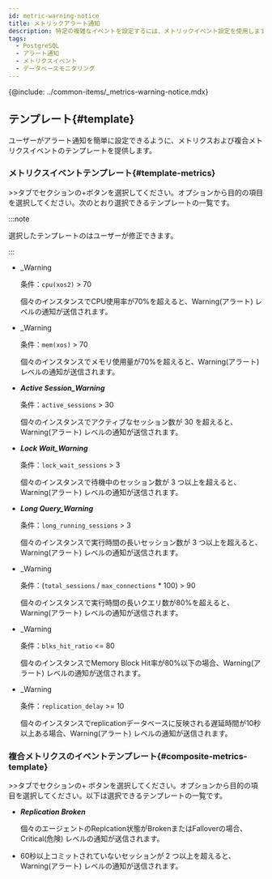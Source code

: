 ```yaml
---
id: metric-warning-notice
title: メトリックアラート通知
description: 特定の複雑なイベントを設定するには、メトリックイベント設定を使用します。
tags:
  - PostgreSQL
  - アラート通知
  - メトリクスイベント
  - データベースモニタリング
---
```



<Note product='PostgreSQL' link='../postgresql-v1/metric-warning-notice' />

{@include: ../common-items/_metrics-warning-notice.mdx}

## テンプレート{#template}

ユーザーがアラート通知を簡単に設定できるように、メトリクスおよび複合メトリクスイベントのテンプレートを提供します。

### メトリクスイベントテンプレート{#template-metrics}

<Cmdname sid="event_statistic" className="uitext" />&gt;<Cmdname sid="event_setting" className="uitext" />&gt;<Cmdname sid="metrics" className="uitext" />タブで<Cmdname sid="metrics" className="uitext" />セクションの<span class="uitext">+</span><Cmdname sid="add_notification" className="uitext" />ボタンを選択してください。<Cmdname sid="template" className="uitext" />オプションから目的の項目を選択してください。次のとおり選択できるテンプレートの一覧です。

:::note

選択したテンプレートの<Cmdname sid="metrics_event_rules" className="uitext" />はユーザーが修正できます。

:::

-   <p><Cmdname sid="cpu_usage" className="uitext" /><span class="uitext">_Warning</span></p>

    条件：`cpu(xos2)` > 70

    個々のインスタンスでCPU使用率が70%を超えると、<span class='slow'>Warning</span>(アラート) レベルの通知が送信されます。

-   <p><Cmdname sid="memory_usage" className="uitext" /><span class="uitext">_Warning</span></p>

    条件：`mem(xos)` > 70

    個々のインスタンスでメモリ使用量が70%を超えると、<span class='slow'>Warning</span>(アラート) レベルの通知が送信されます。

-   **_Active Session_Warning_**

    条件：`active_sessions` > 30

    個々のインスタンスでアクティブなセッション数が 30 を超えると、<span class='slow'>Warning</span>(アラート) レベルの通知が送信されます。

-   **_Lock Wait_Warning_**

    条件：`lock_wait_sessions` > 3

    個々のインスタンスで待機中のセッション数が 3 つ以上を超えると、<span class='slow'>Warning</span>(アラート) レベルの通知が送信されます。

-   **_Long Query_Warning_**

    条件：`long_running_sessions` > 3

    個々のインスタンスで実行時間の長いセッション数が 3 つ以上を超えると、<span class='slow'>Warning</span>(アラート) レベルの通知が送信されます。

-   <p><Cmdname sid="TTL07136" className="uitext" /><span class="uitext">_Warning</span></p>

    条件：(`total_sessions` / `max_connections` \* 100) > 90

    個々のインスタンスで実行時間の長いクエリ数が80%を超えると、<span class='slow'>Warning</span>(アラート) レベルの通知が送信されます。

-   <p><Cmdname sid="TTL07137" className="uitext" /><span class="uitext">_Warning</span></p>

    条件：`blks_hit_ratio` \<= 80

    個々のインスタンスでMemory Block Hit率が80%以下の場合、<span class='slow'>Warning</span>(アラート) レベルの通知が送信されます。

-   <p><Cmdname sid="TTL07138" className="uitext" /><span class="uitext">_Warning</span></p>

    条件：`replication_delay` >= 10

    個々のインスタンスでreplicationデータベースに反映される遅延時間が10秒以上ある場合、<span class='slow'>Warning</span>(アラート) レベルの通知が送信されます。

### 複合メトリクスのイベントテンプレート{#composite-metrics-template}

<Cmdname sid="event_statistic" className="uitext" />&gt;<Cmdname sid="event_setting" className="uitext" />&gt;<Cmdname sid="metrics" className="uitext" />タブで<Cmdname sid="composite_metrics" className="uitext" />セクションの<span class="uitext">+</span> <Cmdname sid="add_notification" className="uitext" />ボタンを選択してください。<Cmdname sid="template" className="uitext" />オプションから目的の項目を選択してください。以下は選択できるテンプレートの一覧です。

-   **_Replication Broken_**

    個々のエージェントのReplcation状態がBrokenまたはFalloverの場合、<span class='vslow'>Critical</span>(危険) レベルの通知が送信されます。

-   <p><Cmdname sid="TTL07141" className="uitext" /></p>

    60秒以上コミットされていないセッションが 2 つ以上を超えると、<span class='slow'>Warning</span>(アラート) レベルの通知が送信されます。
